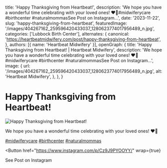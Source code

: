  title: 'Happy Thanksgiving from Heartbeat!',
  description: 'We hope you have a wonderful time celebrating with your loved ones! ❤️🦃#midwiferycare #birthcenter #naturalmommasSee Post on Instagram...',
  date: '2023-11-22',
  slug: 'happy-thanksgiving-from-heartbeat',
  featuredImage: '/images/404267162_259596420433037_1280623774017956489_n.jpg',
  categories: ['Lubbock Birth Center'],
  alternates: {
    canonical: 'https://heartbeatmidwifery.com/post/happy-thanksgiving-from-heartbeat',
  },
  authors: [{ name: 'Heartbeat Midwifery' }],
  openGraph: {
    title: 'Happy Thanksgiving from Heartbeat! | Heartbeat Midwifery',
    description: 'We hope you have a wonderful time celebrating with your loved ones! ❤️🦃#midwiferycare #birthcenter #naturalmommasSee Post on Instagram...',
    image: {
      url: '/images/404267162_259596420433037_1280623774017956489_n.jpg',
      alt: 'Heartbeat Midwifery',
    },
  },
}


# Happy Thanksgiving from Heartbeat!

<Image
  src="/images/404267162_259596420433037_1280623774017956489_n.jpg"
  size="large"
  wrap={true}
  alt="Happy Thanksgiving from Heartbeat!"
/>

We hope you have a wonderful time celebrating with your loved ones! ❤️🦃

[#midwiferycare](https://www.instagram.com/explore/tags/midwiferycare/) [#birthcenter](https://www.instagram.com/explore/tags/birthcenter/) [#naturalmommas](https://www.instagram.com/explore/tags/naturalmommas/)

<Button
  href="https://www.instagram.com/p/Cz9J9PYOOYY/"
  wrap={true}
>
  See Post on Instagram
</Button>
